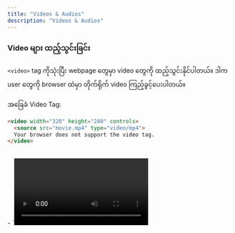 ```yaml
---
title: "Videos & Audios"
description: "Videos & Audios"
---
```




### Video များ ထည့်သွင်းခြင်း
`<video>` tag ကိုသုံးပြီး webpage တွေမှာ video တွေကို ထည့်သွင်းနိုင်ပါတယ်။ ဒါက user တွေကို browser ထဲမှာ တိုက်ရိုက် video ကြည့်ခွင့်ပေးပါတယ်။

အခြေခံ Video Tag:

```html
<video width="320" height="240" controls>
  <source src="movie.mp4" type="video/mp4">
  Your browser does not support the video tag.
</video>
```
<br/>
- `<video>`: Video ထည့်သွင်းဖို့သုံးတဲ့ tag ပါ။

- **`width` and `height`**: Video player ရဲ့ အရွယ်အစားကို သတ်မှတ်ပေးပါတယ်။

- `controls`: အခြေခံ video control တွေ (play, pause, volume) ကို ထည့်ပေးပါတယ်။

- `<source>`: Video file နဲ့ သူ့ရဲ့ format ကို သတ်မှတ်ပေးပါတယ်။ Format မတူတဲ့ source မျိုးစုံ (ဥပမာ .mp4, .webm) ထည့်ပေးနိုင်ပါတယ်။

#### ဘာကြောင့် Source မျိုးစုံ သုံးရတာလဲ?
Browser တစ်ခုနဲ့တစ်ခုက video format တွေ support လုပ်တာ မတူကြပါဘူး။ Source မျိုးစုံထည့်ပေးထားတော့ browser အားလုံးမှာ အလုပ်လုပ်တာ သေချာသွားတာပေါ့။

### Audio များ ထည့်သွင်းခြင်း
`<audio>` tag ကို သင့် webpage ထဲကို audio file တွေ (သီချင်း၊ podcast၊ sound effect တွေလိုမျိုး) ထည့်ဖို့ သုံးပါတယ်။

အခြေခံ Audio Tag:
```html
<audio controls>
  <source src="audio.mp3" type="audio/mp3">
  Your browser does not support the audio element.
</audio>
```
- `<audio>`: Audio file ထည့်သွင်းဖို့သုံးတဲ့ tag ပါ။

- `controls`: Play, pause, volume လိုမျိုး audio control တွေကို ထည့်ပေးပါတယ်။

- `<source>`: Audio file နဲ့ သူ့ရဲ့ format (ဥပမာ .mp3, .ogg) ကို သတ်မှတ်ပေးပါတယ်။

### Media File များအတွက် အကောင်းဆုံးအလေ့အကျင့်များ
ကိုယ့် website မှာ ပုံ၊ video, audio တွေသုံးတဲ့အခါ၊ အောက်ပါအကောင်းဆုံးအလေ့အကျင့်တွေကို ထည့်သွင်းစဉ်းစားသင့်ပါတယ်-

- **ပုံ Size တွေကို Optimize လုပ်ပါ -** ပုံအကြီးကြီးတွေက သင့် website ကို နှေးကွေးစေနိုင်ပါတယ်။ အရည်အသွေးနဲ့ file size မျှတအောင် ပုံတွေကို အမြဲ compress လုပ်ပါ။

- **Responsive Media ကို သုံးပါ -** သင့် media file တွေက မတူညီတဲ့ screen size တွေအလိုက် အလိုက်သင့်ပြောင်းလဲသွားအောင် Responsive CSS တွေကို သုံးပါ။

- **စာသားဖြင့် အစားထိုးဖော်ပြချက်တွေ ထည့်ပေးပါ -** Accessibility အတွက် ပုံတွေမှာ alt text ကို အမြဲသုံးပါ။ Video နဲ့ audio တွေအတွက်တော့ transcripts ဒါမှမဟုတ် captions တွေ ထည့်ပေးဖို့ စဉ်းစားပါ။

- **Browser တွေမှာ အဆင်ပြေအောင်လုပ်ပါ -** Video နဲ့ audio တွေ browser အားလုံးမှာ အလုပ်လုပ်တာသေချာအောင် format မျိုးစုံသုံးပါ။

<Aside type="tip" title="အကျဉ်းချုပ်">
- **ပုံများ -** `<img>` tag ကို **src နဲ့ alt** တို့နဲ့အတူ သုံးပါတယ်။

- **Video -** `<video>` tag နဲ့ video တွေကို ထည့်သွင်းနိုင်ပြီး၊ browser compatibility အတွက် source မျိုးစုံ ပေးနိုင်ပါတယ်။

- **Audio -** `<audio>` tag ကိုသုံးပြီး audio တွေထည့်သွင်းနိုင်ပါတယ်၊ video တွေလိုပဲ format မျိုးစုံသုံးနိုင်ပါတယ်။

- **အလေ့အကျင့်‌ကောင်းများ -** Media တွေကို မြန်မြန် load ဖြစ်အောင် optimize လုပ်ပါ၊ accessibility အတွက် စာသားဖော်ပြချက်တွေ ရေးပါ၊ ပြီးတော့ device မျိုးစုံအတွက် responsive ဖြစ်အောင်လုပ်ပါ။
</Aside>